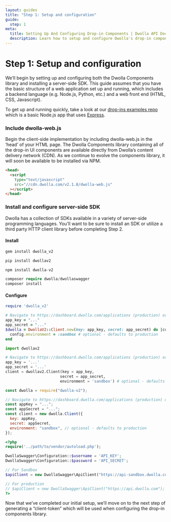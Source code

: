 ```yaml
---
layout: guides
title: "Step 1: Setup and configuration"
guide:
  step: 1
meta:
  title: Setting Up And Configuring Drop-in Components | Dwolla API Documentation
  description: Learn how to setup and configure Dwolla's drop-in components with dwolla v2.
---
```


# Step 1: Setup and configuration

We’ll begin by setting up and configuring both the Dwolla Components library and installing a server-side SDK. This guide assumes that you have the basic structure of a web application set up and running, which includes a backend language (e.g. Node.js, Python, etc.) and a web front end (HTML, CSS, Javascript).

To get up and running quickly, take a look at our [drop-ins examples repo](https://github.com/Dwolla/drop-ins-examples) which is a basic Node.js app that uses [Express](https://expressjs.com/).

### Include dwolla-web.js

Begin the client-side implementation by including dwolla-web.js in the ‘head’ of your HTML page. The Dwolla Components library containing all of the drop-in UI components are available directly from Dwolla’s content delivery network (CDN). As we continue to evolve the components library, it will soon be available to be installed via NPM.

```html
<head>
  <script
    type="text/javascript"
    src="//cdn.dwolla.com/v2.1.8/dwolla-web.js"
  ></script>
</head>
```

### Install and configure server-side SDK

Dwolla has a collection of SDKs available in a variety of server-side programming languages. You’ll want to be sure to install an SDK or utilize a third party HTTP client library before completing Step 2.

#### Install

```ruby
gem install dwolla_v2
```

```python
pip install dwollav2
```

```javascript
npm install dwolla-v2
```

```php
composer require dwolla/dwollaswagger
composer install
```

#### Configure

```ruby
require 'dwolla_v2'

# Navigate to https://dashboard.dwolla.com/applications (production) or https://dashboard-sandbox.dwolla.com/applications (Sandbox) for your application key and secret.
app_key = "..."
app_secret = "..."
$dwolla = DwollaV2::Client.new(key: app_key, secret: app_secret) do |config|
  config.environment = :sandbox # optional - defaults to production
end
```

```python
import dwollav2

# Navigate to https://dashboard.dwolla.com/applications (production) or https://dashboard-sandbox.dwolla.com/applications (Sandbox) for your application key and secret.
app_key = '...'
app_secret = '...'
client = dwollav2.Client(key = app_key,
                        secret = app_secret,
                        environment = 'sandbox') # optional - defaults to production
```

```javascript
const dwolla = require("dwolla-v2");

// Navigate to https://dashboard.dwolla.com/applications (production) or https://dashboard-sandbox.dwolla.com/applications (Sandbox) for your application key and secret.
const appKey = "...";
const appSecret = "...";
const client = new dwolla.Client({
  key: appKey,
  secret: appSecret,
  environment: "sandbox", // optional - defaults to production
});
```

```php
<?php
require('../path/to/vendor/autoload.php');

DwollaSwagger\Configuration::$username = 'API_KEY';
DwollaSwagger\Configuration::$password = 'API_SECRET';

// For Sandbox
$apiClient = new DwollaSwagger\ApiClient("https://api-sandbox.dwolla.com");

// For production
// $apiClient = new DwollaSwagger\ApiClient("https://api.dwolla.com");
?>
```

Now that we’ve completed our initial setup, we’ll move on to the next step of generating a “client-token” which will be used when configuring the drop-in components library.
